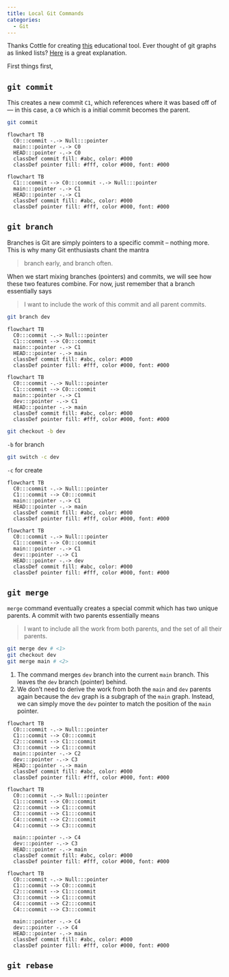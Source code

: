 ```yaml
---
title: Local Git Commands
categories:
  - Git
---
```


Thanks Cottle for creating [this](https://learngitbranching.js.org) educational tool.
Ever thought of git graphs as linked lists? 
[Here](https://medium.com/swlh/data-structures-used-in-git-implementation-a2c95bf4135e) is a great explanation.

First things first,

## `git commit`

This creates a new commit `C1`, which references where it was based off of --- in this case, a `C0` which is a initial commit becomes the parent.

```.sh
git commit
```

::: {layout-ncol=2}
```mermaid
flowchart TB
  C0:::commit -.-> Null:::pointer
  main:::pointer -.-> C0
  HEAD:::pointer -.-> C0
  classDef commit fill: #abc, color: #000
  classDef pointer fill: #fff, color #000, font: #000
```

```mermaid
flowchart TB
  C1:::commit --> C0:::commit -.-> Null:::pointer
  main:::pointer -.-> C1
  HEAD:::pointer -.-> C1
  classDef commit fill: #abc, color: #000
  classDef pointer fill: #fff, color #000, font: #000
```
:::

## `git branch`

Branches is Git are simply pointers to a specific commit -- nothing more. This is why many Git enthusiasts chant the mantra

> branch early, and branch often.

When we start mixing branches (pointers) and commits, we will see how these two features combine.
For now, just remember that a branch essentially says

> I want to include the work of this commit and all parent commits.

```.sh
git branch dev
```

::: {layout-ncol=2}
```mermaid
flowchart TB
  C0:::commit -.-> Null:::pointer
  C1:::commit --> C0:::commit
  main:::pointer -.-> C1
  HEAD:::pointer -.-> main
  classDef commit fill: #abc, color: #000
  classDef pointer fill: #fff, color #000, font: #000
```

```mermaid
flowchart TB
  C0:::commit -.-> Null:::pointer
  C1:::commit --> C0:::commit
  main:::pointer -.-> C1
  dev:::pointer -.-> C1
  HEAD:::pointer -.-> main
  classDef commit fill: #abc, color: #000
  classDef pointer fill: #fff, color #000, font: #000
```
:::

```.sh
git checkout -b dev
```
`-b` for branch

```.sh
git switch -c dev
```
`-c` for create

::: {layout-ncol=2}
```mermaid
flowchart TB
  C0:::commit -.-> Null:::pointer
  C1:::commit --> C0:::commit
  main:::pointer -.-> C1
  HEAD:::pointer -.-> main
  classDef commit fill: #abc, color: #000
  classDef pointer fill: #fff, color #000, font: #000
```

```mermaid
flowchart TB
  C0:::commit -.-> Null:::pointer
  C1:::commit --> C0:::commit
  main:::pointer -.-> C1
  dev:::pointer -.-> C1
  HEAD:::pointer -.-> dev
  classDef commit fill: #abc, color: #000
  classDef pointer fill: #fff, color #000, font: #000
```
:::

## `git merge`

`merge` command eventually creates a special commit which has two unique parents.
A commit with two parents essentially means

> I want to include all the work from both parents, and the set of all their parents.

```.sh
git merge dev # <1>
git checkout dev
git merge main # <2>
```
1. The command merges `dev` branch into the current `main` branch.
This leaves the `dev` branch (pointer) behind.
2. We don’t need to derive the work from both the `main` and `dev` parents again because the `dev` graph is a subgraph of the `main` graph. Instead, we can simply move the `dev` pointer to match the position of the `main` pointer.

::: {layout-ncol=3}
```mermaid
flowchart TB
  C0:::commit -.-> Null:::pointer
  C1:::commit --> C0:::commit
  C2:::commit --> C1:::commit
  C3:::commit --> C1:::commit
  main:::pointer -.-> C2
  dev:::pointer -.-> C3
  HEAD:::pointer -.-> main
  classDef commit fill: #abc, color: #000
  classDef pointer fill: #fff, color #000, font: #000
```

```mermaid
flowchart TB
  C0:::commit -.-> Null:::pointer
  C1:::commit --> C0:::commit
  C2:::commit --> C1:::commit
  C3:::commit --> C1:::commit
  C4:::commit --> C2:::commit
  C4:::commit --> C3:::commit

  main:::pointer -.-> C4
  dev:::pointer -.-> C3
  HEAD:::pointer -.-> main
  classDef commit fill: #abc, color: #000
  classDef pointer fill: #fff, color #000, font: #000
```

```mermaid
flowchart TB
  C0:::commit -.-> Null:::pointer
  C1:::commit --> C0:::commit
  C2:::commit --> C1:::commit
  C3:::commit --> C1:::commit
  C4:::commit --> C2:::commit
  C4:::commit --> C3:::commit

  main:::pointer -.-> C4
  dev:::pointer -.-> C4
  HEAD:::pointer -.-> main
  classDef commit fill: #abc, color: #000
  classDef pointer fill: #fff, color #000, font: #000
```
:::

## `git rebase`